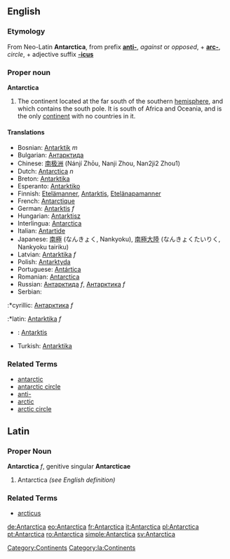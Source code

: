 ==English==
===Etymology===
From Neo-Latin '''Antarctica''', from prefix '''[[anti-]]''', ''against'' or ''opposed'', + '''[[arc-]]''', ''circle'', + adjective suffix '''[[-icus]]'''

===Proper noun===
'''Antarctica'''

# The continent located at the far south of the southern [[hemisphere]], and which contains the south pole.  It is south of Africa and Oceania, and is the only [[continent]] with no countries in it.  

====Translations====
*Bosnian: [[Antarktik]] ''m''
*Bulgarian: [[Антарктида]]
*Chinese: [[南极洲]] (Nánjí Zhōu, Nanji Zhou, Nan2ji2 Zhou1)
*Dutch: [[Antarctica]] ''n''
*Breton: [[Antarktika]]
*Esperanto: [[Antarktiko]]
*Finnish: [[Etelämanner]], [[Antarktis]], [[Etelänapamanner]]
*French: [[Antarctique]]
*German: [[Antarktis]] ''f''
*Hungarian: [[Antarktisz]]
*Interlingua: [[Antarctica]]
*Italian: [[Antartide]]
*Japanese: [[南極]] (なんきょく, Nankyoku), [[南極大陸]] (なんきょくたいりく, Nankyoku tairiku)
*Latvian: [[Antarktika]] ''f''
*Polish: [[Antarktyda]]
*Portuguese: [[Antártica]]
*Romanian: [[Antarctica]]
*Russian: [[Антарктида]] ''f'', [[Антарктика]] ''f''
*Serbian:
:*cyrillic: [[Антарктика]] ''f''
:*latin: [[Antarktika]] ''f''
*{{sv}}: [[Antarktis]]
*Turkish: [[Antarktika]]

===Related Terms===
*[[antarctic]]
*[[antarctic circle]]
*[[anti-]]
*[[arctic]]
*[[arctic circle]]




==Latin==
===Proper Noun===
'''Antarctica''' ''f'', genitive singular '''Antarcticae'''

# Antarctica ''(see English definition)''

===Related Terms===
*[[arcticus]]

[[Category:Continents]] [[Category:la:Continents]] 

[[de:Antarctica]]
[[eo:Antarctica]]
[[fr:Antarctica]]
[[it:Antarctica]]
[[pl:Antarctica]]
[[pt:Antarctica]]
[[ro:Antarctica]]
[[simple:Antarctica]]
[[sv:Antarctica]]